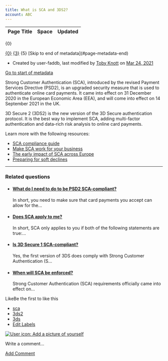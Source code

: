```yaml
---
title: What is SCA and 3DS2?
account: ABC
---
```


<table class="aui"> <thead> <tr class="header"> <th class="search-result-title">Page Title</th> <th class="search-result-space">Space</th> <th class="search-result-date">Updated</th> </tr> </thead> </table> <p class="search-result-count">{0}</p> <tr class="search-result"> <td class="search-result-title"><a href="{1}" class="content-type-{2}"><span>{0}</span></a></td> <td class="search-result-space"><a class="space" href="/display/{4}/" title="{3}">{3}</a></td> <td class="search-result-date"><span class="date" title="{6}">{5}</span></td> </tr> [Skip to end of metadata](#page-metadata-end)

*   Created by user-faddb, last modified by [Toby Knott](    /display/~toby.knott
    ) on [Mar 24, 2021](/pages/diffpagesbyversion.action?pageId=720998&selectedPageVersions=9&selectedPageVersions=10 "Show changes")

[Go to start of metadata](#page-metadata-start)

Strong Customer Authentication (SCA), introduced by the revised Payment Services Directive (PSD2), is an upgraded security measure that is used to authenticate online card payments. It came into effect on 31 December 2020 in the European Economic Area (EEA), and will come into effect on 14 September 2021 in the UK.

3D Secure 2 (3DS2) is the new version of the 3D Secure authentication protocol. It is the best way to implement SCA, adding multi-factor authentication and data-rich risk analysis to online card payments.

Learn more with the following resources:

*   [SCA compliance guide](https://docs.checkout.com/risk-management/sca-compliance-guide)
*   [Make SCA work for your business](https://www.checkout.com/blog/post/how-to-make-the-new-sca-regulations-work-for-your-business)
*   [The early impact of SCA across Europe](https://www.checkout.com/blog/post/the-early-impact-of-sca-on-payements-in-europe)
*   [Preparing for soft declines](https://www.checkout.com/blog/post/when-should-merchants-prepare-for-soft-declines)

  

* * *

### Related questions

*   #### [What do I need to do to be PSD2 SCA-compliant?](/pages/viewpage.action?pageId=721000)
    
    In short, you need to make sure that card payments you accept can allow for the...
*   #### [Does SCA apply to me?](/pages/viewpage.action?pageId=721002)
    
    In short, SCA only applies to you if both of the following statements are true:...
*   #### [Is 3D Secure 1 SCA-compliant?](/pages/viewpage.action?pageId=721004)
    
    Yes, the first version of 3DS does comply with Strong Customer Authentication (S...
*   #### [When will SCA be enforced?](/pages/viewpage.action?pageId=721006)
    
    Strong Customer Authentication (SCA) requirements officially came into effect on...

LikeBe the first to like this

*   [sca](/label/FAQ/sca)
*   [3ds2](/label/FAQ/3ds2)
*   [3ds](/label/FAQ/3ds)
*   [Edit Labels](# "Edit Labels (Type 'l')")

[![User icon: Add a picture of yourself](/s/en_GB/7901/abf7b35644d5a5d1d7e4b0969a83e8eb2b569fb5/_/images/icons/profilepics/add_profile_pic.svg)](/users/profile/editmyprofilepicture.action)

Write a comment…

[Add Comment](/pages/viewpage.action?pageId=720998&showComments=true&showCommentArea=true#addcomment)
